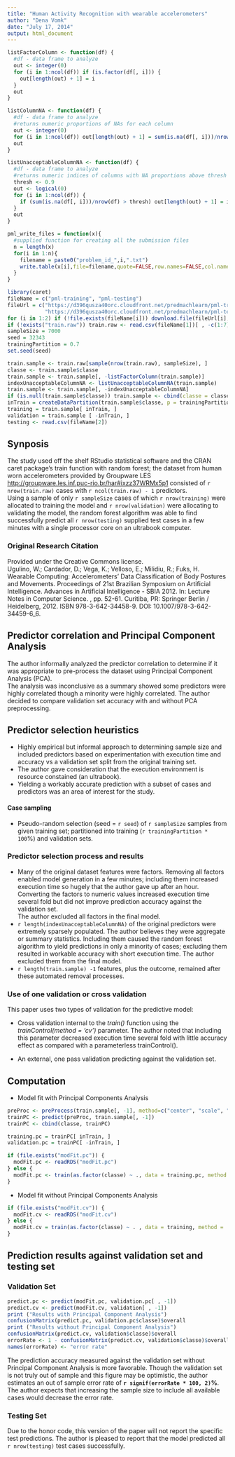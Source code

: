 ```yaml
---
title: "Human Activity Recognition with wearable accelerometers"
author: "Dena Vomk"
date: "July 17, 2014"
output: html_document
---
```

```r
listFactorColumn <- function(df) {
  #df - data frame to analyze
  out <- integer(0)
  for (i in 1:ncol(df)) if (is.factor(df[, i])) {
    out[length(out) + 1] = i
  }
  out
}

listColumnNA <- function(df) {
  #df - data frame to analyze
  #returns numeric proportions of NAs for each column
  out <- integer(0)
  for (i in 1:ncol(df)) out[length(out) + 1] = sum(is.na(df[, i]))/nrow(df)
  out
}

listUnacceptableColumnNA <- function(df) {
  #df - data frame to analyze
  #returns numeric indices of columns with NA proportions above thresh
  thresh <- 0.9
  out <- logical(0)
  for (i in 1:ncol(df)) {
    if (sum(is.na(df[, i]))/nrow(df) > thresh) out[length(out) + 1] = i
  }
  out
}

pml_write_files = function(x){
  #supplied function for creating all the submission files
  n = length(x)
  for(i in 1:n){
    filename = paste0("problem_id_",i,".txt")
    write.table(x[i],file=filename,quote=FALSE,row.names=FALSE,col.names=FALSE)
  }
}

```
```r
library(caret)
fileName = c("pml-training", "pml-testing")
fileUrl = c("https://d396qusza40orc.cloudfront.net/predmachlearn/pml-training.csv",
            "https://d396qusza40orc.cloudfront.net/predmachlearn/pml-testing.csv")
for (i in 1:2) if (!file.exists(fileName[i])) download.file(fileUrl[i], fileName[i], method="curl")
if (!exists("train.raw")) train.raw <- read.csv(fileName[1])[ , -c(1:7)]
sampleSize = 7000
seed = 32343
trainingPartition = 0.7
set.seed(seed)
```
```r
train.sample <- train.raw[sample(nrow(train.raw), sampleSize), ]
classe <- train.sample$classe
train.sample <- train.sample[, -listFactorColumn(train.sample)]
indexUnacceptableColumnNA <- listUnacceptableColumnNA(train.sample)
train.sample <- train.sample[, -indexUnacceptableColumnNA]
if (is.null(train.sample$classe)) train.sample <- cbind(classe = classe, train.sample)
inTrain = createDataPartition(train.sample$classe, p = trainingPartition, list = FALSE)
training = train.sample[ inTrain, ]
validation = train.sample [ -inTrain, ]
testing <- read.csv(fileName[2])

```

## Synposis
The study used off the shelf RStudio statistical software and the CRAN caret package's train function with random forest; the dataset from human worn accelerometers provided by Groupware LES [http://groupware.les.inf.puc-rio.br/har#ixzz37WRMx5p1](http://groupware.les.inf.puc-rio.br/har#ixzz37WRMx5p1) consisted of `r nrow(train.raw)` cases with `r ncol(train.raw) - 1` predictors.  
Using a sample of only `r sampleSize` cases of which `r nrow(training)` were allocated to training the model and `r nrow(validation)` were allocating to validating the model, the random forest algorithm was able to find successfully predict all `r nrow(testing)` supplied test cases in a few minutes with a single processor core on an ultrabook computer.

### Original Research Citation
Provided under the Creative Commons license.  
Ugulino, W.; Cardador, D.; Vega, K.; Velloso, E.; Milidiu, R.; Fuks, H.
Wearable Computing: Accelerometers' Data Classification of Body Postures and Movements.
Proceedings of 21st Brazilian Symposium on Artificial Intelligence.
Advances in Artificial Intelligence - SBIA 2012.
In: Lecture Notes in Computer Science. , pp. 52-61. Curitiba, PR: Springer Berlin / Heidelberg, 2012.
ISBN 978-3-642-34458-9. DOI: 10.1007/978-3-642-34459-6_6.

## Predictor correlation and Principal Component Analysis
The author informally analyzed the predictor correlation to determine if it was appropriate to pre-process the dataset using Principal Component Analysis (PCA).  
The analysis was inconclusive as a summary showed some predictors were highly correlated though a minority were highly correlated. The author decided to compare validation set accuracy with and without PCA preprocessing.

## Predictor selection heuristics
* Highly empirical but informal approach to determining sample size and included predictors based on experimentation
with execution time and accuracy vs a validation set split from the original training set.
* The author gave consideration that the execution environment is resource constained (an ultrabook).
* Yielding a workably accurate prediction with a subset of cases and predictors was an area of interest for the study.

#### Case sampling
* Pseudo-random selection (seed = `r seed`) of `r sampleSize` samples from given training set; partitioned into training (`r trainingPartition * 100`%) and validation sets.

### Predictor selection process and results
* Many of the original dataset features were factors. Removing all factors enabled model generation in a few minutes; including them increased execution time so hugely that the author gave up after an hour. Converting the factors to numeric values increased execution time several fold but did not improve prediction accuracy against the validation set.  
The author excluded all factors in the final model.
* `r length(indexUnacceptableColumnNA)` of the original predictors were extremely sparsely populated. The author believes they were aggregate or summary statistics. Including them caused the random forest algorithm to yield predictions in only a minority of cases; excluding them resulted in workable accuracy with short execution time. The author excluded them from the final model.
* `r length(train.sample) -1` features, plus the outcome, remained after these automated removal processes.

### Use of one validation or cross validation
This paper uses two types of validation for the predictive model:

* Cross validation internal to the _train()_ function using the _trainControl(method = 'cv')_ parameter. The author noted that including this parameter decreased execution time several fold with little accuracy effect as compared with a parameterless trainControl().

* An external, one pass validation predicting against the validation set.

## Computation
* Model fit with Principal Components Analysis
```r
preProc <- preProcess(train.sample[, -1], method=c("center", "scale", "pca"), thresh = 0.95)
trainPC <- predict(preProc, train.sample[, -1])
trainPC <- cbind(classe, trainPC)
```
```r
training.pc = trainPC[ inTrain, ]
validation.pc = trainPC[ -inTrain, ]
```
```r
if (file.exists("modFit.pc")) {
  modFit.pc <- readRDS("modFit.pc")
} else {
  modFit.pc <- train(as.factor(classe) ~ ., data = training.pc, method = "rf", trControl = trainControl(method='cv'))
}
```
* Model fit without Principal Components Analysis
```r
if (file.exists("modFit.cv")) {
  modFit.cv <- readRDS("modFit.cv")
} else {
  modFit.cv = train(as.factor(classe) ~ . , data = training, method = 'rf', trControl = trainControl(method='cv'))
}
```
## Prediction results against validation set and testing set
### Validation Set
```r
predict.pc <- predict(modFit.pc, validation.pc[ , -1])
predict.cv <- predict(modFit.cv, validation[ , -1])
print ("Results with Principal Component Analysis")
confusionMatrix(predict.pc, validation.pc$classe)$overall
print ("Results without Principal Component Analysis")
confusionMatrix(predict.cv, validation$classe)$overall
errorRate <- 1 - confusionMatrix(predict.cv, validation$classe)$overall["Accuracy"]
names(errorRate) <- "error rate"
```
The prediction accuracy measured against the validation set without Principal Component Analysis is more favorable. Though the validation set is not truly out of sample and this figure may be optimistic, the author estimates an out of sample error rate of __`r signif(errorRate * 100, 2)`%__. The author expects that increasing the sample size to include all available cases would decrease the error rate.

### Testing Set
Due to the honor code, this version of the paper will not report the specific test predictions. The author is pleased to report that the model predicted all `r nrow(testing)` test cases successfully.